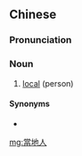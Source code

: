 {{also|当地人}}
==Chinese==
{{zh-forms|s=当地人|type=21}}

===Pronunciation===
{{zh-pron
|m=dāngdìrén
|c=dong1 dei6 jan4
|cat=n
}}

===Noun===
{{zh-noun}}

# [[local]] (person)

====Synonyms====
* {{zh-l|本地人}}

[[mg:當地人]]